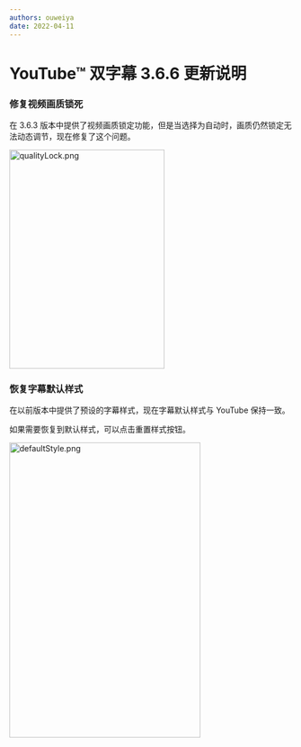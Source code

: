 ```yaml
---
authors: ouweiya
date: 2022-04-11
---
```





# YouTube™ 双字幕 3.6.6 更新说明

 ### 修复视频画质锁死

 在 3.6.3 版本中提供了视频画质锁定功能，但是当选择为自动时，画质仍然锁定无法动态调节，现在修复了这个问题。

<img src={qualityLock} alt="qualityLock.png" width="276" height="389" />

### 恢复字幕默认样式

在以前版本中提供了预设的字幕样式，现在字幕默认样式与 YouTube 保持一致。

如果需要恢复到默认样式，可以点击重置样式按钮。

<img src={defaultStyle} alt="defaultStyle.png" width="340" height="524" />

<WebStore />